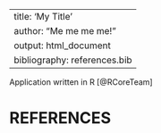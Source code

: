 
---
title: 'My Title'
author: "Me me me me!"
output: html_document
bibliography: references.bib
---

Application written in R [@RCoreTeam]

# REFERENCES


